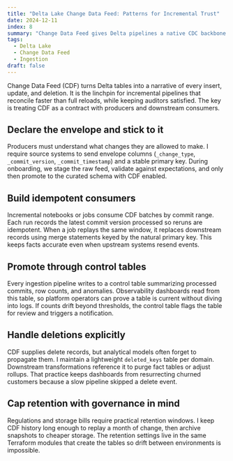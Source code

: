 ```yaml
---
title: "Delta Lake Change Data Feed: Patterns for Incremental Trust"
date: 2024-12-11
index: 8
summary: "Change Data Feed gives Delta pipelines a native CDC backbone. These are the guardrails and jobs I rely on for predictable increments."
tags:
  - Delta Lake
  - Change Data Feed
  - Ingestion
draft: false
---
```


Change Data Feed (CDF) turns Delta tables into a narrative of every insert, update, and deletion. It is the linchpin for incremental pipelines that reconcile faster than full reloads, while keeping auditors satisfied. The key is treating CDF as a contract with producers and downstream consumers.

## Declare the envelope and stick to it

Producers must understand what changes they are allowed to make. I require source systems to send envelope columns (`_change_type`, `_commit_version`, `_commit_timestamp`) and a stable primary key. During onboarding, we stage the raw feed, validate against expectations, and only then promote to the curated schema with CDF enabled.

## Build idempotent consumers

Incremental notebooks or jobs consume CDF batches by commit range. Each run records the latest commit version processed so reruns are idempotent. When a job replays the same window, it replaces downstream records using merge statements keyed by the natural primary key. This keeps facts accurate even when upstream systems resend events.

## Promote through control tables

Every ingestion pipeline writes to a control table summarizing processed commits, row counts, and anomalies. Observability dashboards read from this table, so platform operators can prove a table is current without diving into logs. If counts drift beyond thresholds, the control table flags the table for review and triggers a notification.

## Handle deletions explicitly

CDF supplies delete records, but analytical models often forget to propagate them. I maintain a lightweight `deleted_keys` table per domain. Downstream transformations reference it to purge fact tables or adjust rollups. That practice keeps dashboards from resurrecting churned customers because a slow pipeline skipped a delete event.

## Cap retention with governance in mind

Regulations and storage bills require practical retention windows. I keep CDF history long enough to replay a month of change, then archive snapshots to cheaper storage. The retention settings live in the same Terraform modules that create the tables so drift between environments is impossible.
